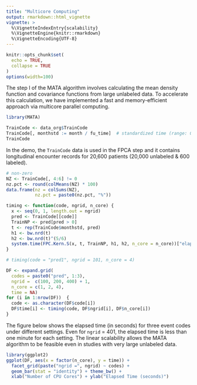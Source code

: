 ```yaml
---
title: "Multicore Computing"
output: rmarkdown::html_vignette
vignette: >
  %\VignetteIndexEntry{scalability}
  %\VignetteEngine{knitr::rmarkdown}
  %\VignetteEncoding{UTF-8}
---
```


```r
knitr::opts_chunk$set(
  echo = TRUE,
  collapse = TRUE
)
options(width=100)
```

The step I of the MATA algorithm involves calculating the mean density function and covariance functions from large unlabeled data. To accelerate this calculation, we have implemented a fast and memory-efficient approach via multicore parallel computing. 

```r
library(MATA)
```

```r
TrainCode <- data_org$TrainCode
TrainCode[, monthstd := month / fu_time]  # standardized time (range: 0-1)
TrainCode
```

In the demo, the `TrainCode` data is used in the FPCA step and it contains longitudinal encounter records for 20,600 patients (20,000 unlabeled & 600 labeled).

```r
# non-zero
NZ <- TrainCode[, 4:6] != 0
nz.pct <- round(colMeans(NZ) * 100)
data.frame(nz = colSums(NZ), 
           nz.pct = paste0(nz.pct, "%"))
```

```r
timing <- function(code, ngrid, n_core) {
  x <- seq(0, 1, length.out = ngrid)  
  pred <- TrainCode[[code]]
  TrainNP <- pred[pred > 0] 
  t <- rep(TrainCode$monthstd, pred)
  h1 <- bw.nrd(t)
  h2 <- bw.nrd(t)^(5/6)  
  system.time(FPC.Kern.S(x, t, TrainNP, h1, h2, n_core = n_core))["elapsed"]
}

# timing(code = "pred1", ngrid = 101, n_core = 4)
```

```r
DF <- expand.grid(
  codes = paste0("pred", 1:3), 
  ngrid =  c(100, 200, 400) + 1, 
  n_core = c(1, 2, 4),
  time = NA)
for (i in 1:nrow(DF))  {
  code <- as.character(DF$code[i])
  DF$time[i] <- timing(code, DF$ngrid[i], DF$n_core[i])
}
```

The figure below shows the elapsed time (in seconds) for three event codes under different settings. Even for `ngrid` = 401, the elapsed time is less than one minute for each setting. The linear scalability allows the MATA algorithm to be feasible even in studies with very large unlabeled data.

```r
library(ggplot2)
ggplot(DF, aes(x = factor(n_core), y = time)) + 
  facet_grid(paste("ngrid =", ngrid) ~ codes) + 
  geom_bar(stat = "identity") + theme_bw() +
  xlab("Number of CPU Cores") + ylab("Elapsed Time (seconds)")
```
